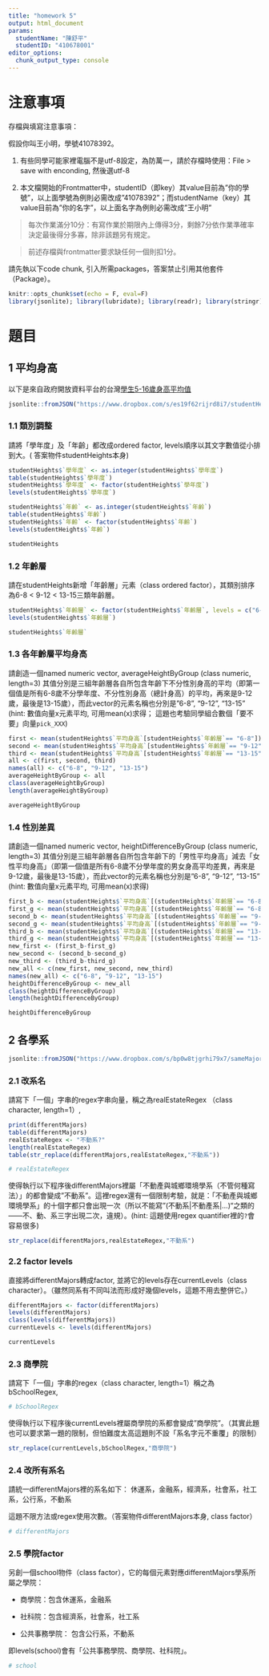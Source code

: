 ```yaml
---
title: "homework 5"
output: html_document
params:
  studentName: "陳舒平"
  studentID: "410678001"
editor_options: 
  chunk_output_type: console
---
```


# 注意事項

存檔與填寫注意事項：

假設你叫王小明，學號41078392。

  1. 有些同學可能家裡電腦不是utf-8設定，為防萬一，請於存檔時使用：File > save with enconding, 然後選utf-8

  2. 本文檔開始的Frontmatter中，studentID（即key）其value目前為"你的學號"，以上面學號為例則必需改成"41078392"；而studentName（key）其value目前為"你的名字"，以上面名字為例則必需改成"王小明"
  
> 每次作業滿分10分：有寫作業於期限內上傳得3分，剩餘7分依作業準確率決定最後得分多寡，除非該題另有規定。

> 前述存檔與frontmatter要求缺任何一個則扣1分。

請先執以下code chunk, 引入所需packages，答案禁止引用其他套件（Package）。
```r
knitr::opts_chunk$set(echo = F, eval=F)
library(jsonlite); library(lubridate); library(readr); library(stringr); 
```

# 題目

## 1 平均身高  
以下是來自政府開放資料平台的台灣[學生5-16歲身高平均值](https://data.gov.tw/dataset/6283)
```r
jsonlite::fromJSON("https://www.dropbox.com/s/es19f62rijrd8i7/studentHeight.json?dl=1") -> studentHeights
```

### 1.1  類別調整
請將「學年度」及「年齡」都改成ordered factor, levels順序以其文字數值從小排到大。( 答案物件studentHeights本身)

```r
studentHeights$`學年度` <- as.integer(studentHeights$`學年度`)
table(studentHeights$`學年度`)
studentHeights$`學年度` <- factor(studentHeights$`學年度`)
levels(studentHeights$`學年度`)

studentHeights$`年齡` <- as.integer(studentHeights$`年齡`)
table(studentHeights$`年齡`)
studentHeights$`年齡` <- factor(studentHeights$`年齡`)
levels(studentHeights$`年齡`)

studentHeights
```

### 1.2 年齡層
請在studentHeights新增「年齡層」元素（class ordered factor），其類別排序為6-8 < 9-12 < 13-15三類年齡層。
```r
studentHeights$`年齡層` <- factor(studentHeights$`年齡層`, levels = c("6-8", "9-12", "13-15"))
levels(studentHeights$`年齡層`)

studentHeights$`年齡層`
```

### 1.3 各年齡層平均身高
請創造一個named numeric vector, averageHeightByGroup (class numeric, length=3) 其值分別是三組年齡層各自所包含年齡下不分性別身高的平均（即第一個值是所有6-8歲不分學年度、不分性別身高（總計身高）的平均，再來是9-12歲，最後是13-15歲），而此vector的元素名稱也分別是"6-8", "9-12", "13-15" (hint: 數值向量x元素平均, 可用mean(x)求得； 這題也考驗同學組合數個「要不要」向量`pick_XXX`)

```r
first <- mean(studentHeights$`平均身高`[studentHeights$`年齡層`== "6-8"])
second <- mean(studentHeights$`平均身高`[studentHeights$`年齡層`== "9-12"])
third <- mean(studentHeights$`平均身高`[studentHeights$`年齡層`== "13-15"])
all <- c(first, second, third)
names(all) <- c("6-8", "9-12", "13-15")
averageHeightByGroup <- all
class(averageHeightByGroup)
length(averageHeightByGroup)

averageHeightByGroup
```

### 1.4 性別差異
請創造一個named numeric vector, heightDifferenceByGroup (class numeric, length=3) 其值分別是三組年齡層各自所包含年齡下的「男性平均身高」減去「女性平均身高」（即第一個值是所有6-8歲不分學年度的男女身高平均差異，再來是9-12歲，最後是13-15歲），而此vector的元素名稱也分別是"6-8", "9-12", "13-15" (hint: 數值向量x元素平均, 可用mean(x)求得)

```r
first_b <- mean(studentHeights$`平均身高`[(studentHeights$`年齡層`== "6-8") & (studentHeights$`類別` == "男")])
first_g <- mean(studentHeights$`平均身高`[(studentHeights$`年齡層`== "6-8") & (studentHeights$`類別` == "女")])
second_b <- mean(studentHeights$`平均身高`[(studentHeights$`年齡層`== "9-12") & (studentHeights$`類別` == "男")])
second_g <- mean(studentHeights$`平均身高`[(studentHeights$`年齡層`== "9-12") & (studentHeights$`類別` == "女")])
third_b <- mean(studentHeights$`平均身高`[(studentHeights$`年齡層`== "13-15") & (studentHeights$`類別` == "男")])
third_g <- mean(studentHeights$`平均身高`[(studentHeights$`年齡層`== "13-15") & (studentHeights$`類別` == "女")])
new_first <- (first_b-first_g)
new_second <- (second_b-second_g)
new_third <- (third_b-third_g)
new_all <- c(new_first, new_second, new_third)
names(new_all) <- c("6-8", "9-12", "13-15")
heightDifferenceByGroup <- new_all
class(heightDifferenceByGroup)
length(heightDifferenceByGroup)

heightDifferenceByGroup
```


## 2 各學系

```r
jsonlite::fromJSON("https://www.dropbox.com/s/bp0w8tjgrhi79x7/sameMajorDifferentWritings.json?dl=1") -> differentMajors
```

### 2.1 改系名
請寫下「一個」字串的regex字串向量，稱之為realEstateRegex （class character, length=1）,

```r
print(differentMajors)
table(differentMajors)
realEstateRegex <- "不動系?"
length(realEstateRegex)
table(str_replace(differentMajors,realEstateRegex,"不動系"))

# realEstateRegex
```

使得執行以下程序後differentMajors裡屬「不動產與城鄉環境學系（不管何種寫法）」的都會變成"不動系"。這裡regex還有一個限制考驗，就是：「不動產與城鄉環境學系」的十個字都只會出現一次（所以不能寫"(不動系|不動產系|...)"之類的——不、動、系三字出現二次，違規）。(hint: 這題使用regex quantifier裡的`?`會容易很多)
```r
str_replace(differentMajors,realEstateRegex,"不動系")
```



### 2.2 factor levels
直接將differentMajors轉成factor, 並將它的levels存在currentLevels（class character）。（雖然同系有不同叫法而形成好幾個levels，這題不用去整併它。）
```r
differentMajors <- factor(differentMajors)
levels(differentMajors)
class(levels(differentMajors))
currentLevels <- levels(differentMajors)

currentLevels
```


### 2.3 商學院
請寫下「一個」字串的regex（class character, length=1）稱之為bSchoolRegex,

```r
# bSchoolRegex
```

使得執行以下程序後currentLevels裡屬商學院的系都會變成"商學院"。（其實此題也可以要求第一題的限制，但怕難度太高這題則不設「系名字元不重覆」的限制）
```r
str_replace(currentLevels,bSchoolRegex,"商學院")
```



### 2.4 改所有系名
請統一differentMajors裡的系名如下：
  休運系，金融系，經濟系，社會系，社工系，公行系，不動系
  
這題不限方法或regex使用次數。（答案物件differentMajors本身, class factor）
```r

# differentMajors
```


### 2.5 學院factor
另創一個school物件（class factor），它的每個元素對應differentMajors學系所屬之學院：

  * 商學院：包含休運系，金融系
  
  * 社科院：包含經濟系，社會系，社工系
  
  * 公共事務學院： 包含公行系，不動系

即levels(school)會有「公共事務學院、商學院、社科院」。

```r
# school
```

